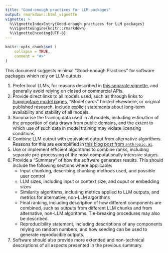 ```yaml
---
title: "Good-enough practices for LLM packages"
output: rmarkdown::html_vignette
vignette: >
  %\VignetteIndexEntry{Good-enough practices for LLM packages}
  %\VignetteEngine{knitr::rmarkdown}
  %\VignetteEncoding{UTF-8}
---
```


```r
knitr::opts_chunk$set (
    collapse = TRUE,
    comment = "#>"
)
```

This document suggests minimal "Good-enough Practices" for software packages
which rely on LLM outputs.

1. Prefer local LLMs, for reasons described in [this separate
   vignette](https://docs.ropensci.org/pkgmatch/articles/why-local-llms.html),
    and generally avoid relying on closed or commercial APIs.
2. Provide direct links to all models used, such as through links to
    [huggingface model pages](https://huggingface.co/models), "Model cards"
    hosted elsewhere, or original published research. Include explicit
    statements about long-term availability and stability of all models.
3. Summarise the training data used in all models, including estimation of the
    proportion of data drawn from public domains, and the extent to which use of
    such data in model training may violate licensing conditions.
4. Combine LLM output with equivalent output from alternative algorithms.
    Reasons for this are exemplified in [this blog post from
    `anthropic.ai`](https://www.anthropic.com/news/contextual-retrieval).
5. Use or implement efficient algorithms to combine ranks, including separate
    pre-processing of the most computationally intensive stages.
6. Provide a "Summary" of how the software generates results. This should
    include the following sections where applicable:
      - Input chunking, describing chunking methods used, and possible user control
      - LLM sizes, including input or context size, and ouput or embedding sizes
      - Similarity algorithms, including metrics applied to LLM outputs, and
          metrics for alternative, non-LLM algorithms
      - Final ranking, including description of how different components are
        combined, such as outputs from different LLM chunks and from
        alternative, non-LLM algorithms. Tie-breaking procedures may also be
        described.
      - Reproducibility statement, including descriptions of any components
        relying on random numbers, and how seeding can be used to generate
        reproducible outputs.
7. Software should also provide more extended and non-technical descriptions of
   all aspects presented in the previous summary.
